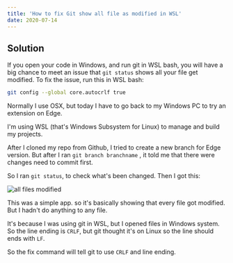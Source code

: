 ```yaml
---
title: 'How to fix Git show all file as modified in WSL'
date: 2020-07-14
---
```


## Solution
If you open your code in Windows, and run git in WSL bash, you will have a big chance to meet an issue that `git status` shows all your
file get modified.
To fix the issue, run this in WSL bash:
```bash
git config --global core.autocrlf true
```

Normally I use OSX, but today I have to go back to my Windows PC to try an extension on Edge.

I'm using WSL (that's Windows Subsystem for Linux) to manage and build my projects.

After I cloned my repo from Github, I tried to create a new branch for Edge version. But after I ran `git branch branchname`
, it told me that there were changes need to commit first.

So I ran `git status`, to check what's been changed. Then I got this:

<img src="/static/images/wsl-change-all.png" alt="all files modified" />

This was a simple app. so it's basically showing that every file got modified. But I hadn't do anything to any file. 

It's because I was using git in WSL, but I opened files in Windows system. So the line ending is `CRLF`, but git thought it's on Linux so the 
line should ends with `LF`.

So the fix command will tell git to use `CRLF` and line ending.
